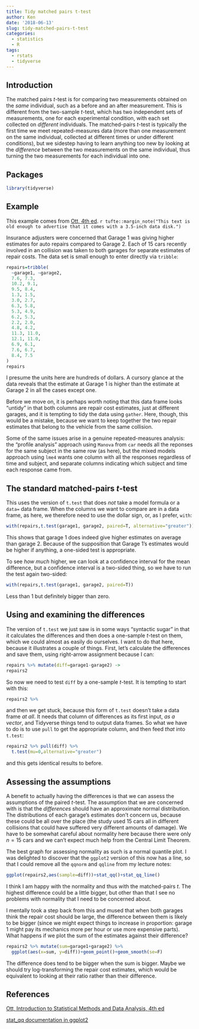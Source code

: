 ```yaml
---
title: Tidy matched pairs t-test
author: Ken
date: '2018-06-13'
slug: tidy-matched-pairs-t-test
categories:
  - statistics
  - R
tags:
  - rstats
  - tidyverse
---
```


## Introduction 

The matched pairs $t$-test is for comparing two measurements obtained on the *same* individual, such as a before and an after measurement. This is different from the two-sample $t$-test, which has two independent sets of measurements, one for each experimental condition, with each set collected on *different* individuals. The matched-pairs $t$-test is typically the first time we meet repeated-measures data (more than one measurement on the same individual, collected at different times or under different conditions), but we sidestep having to learn anything too new by looking at the *difference* between the two measurements on the same individual, thus turning the two measurements for each individual into one.

## Packages

```r
library(tidyverse)
```


## Example

This example comes from [Ott, 4th ed](https://www.abebooks.com/Introduction-Statistical-Methods-Data-Analysis-4th/20271787237/bd). 
`r tufte::margin_note("This text is old enough to advertise that it comes with a 3.5-inch data disk.")`

Insurance adjusters were concerned that Garage 1 was giving higher estimates for auto repairs compared to Garage 2. Each of 15 cars recently involved in an collision was taken to both garages for separate estimates of repair costs. The data set is small enough to enter directly via `tribble`:

```r
repairs=tribble(
  ~garage1, ~garage2,
  7.6, 7.3,
  10.2, 9.1,
  9.5, 8.4,
  1.3, 1.5,
  3.0, 2.7,
  6.3, 5.8,
  5.3, 4.9,
  6.2, 5.3,
  2.2, 2.0,
  4.8, 4.2,
  11.3, 11.0,
  12.1, 11.0,
  6.9, 6.1,
  7.6, 6.7,
  8.4, 7.5
)
repairs
```

I presume the units here are hundreds of dollars. A cursory glance at the data reveals that the estimate at Garage 1 is higher than the estimate at Garage 2 in all the cases except one.

Before we move on, it is perhaps worth noting that this data frame looks "untidy" in that both columns are repair cost estimates, just at different garages, and it is tempting to tidy the data using `gather`. Here, though, this would be a mistake, because we want to keep together the two repair estimates that belong to the vehicle from the same collision.

Some of the same issues arise in a genuine repeated-measures analysis: the "profile analysis" approach using `Manova` from `car` needs all the reponses for the same subject in the same row (as here), but the mixed models approach using `lme4` wants one column with all the responses regardless of time and subject, and separate columns indicating which subject and time each response came from.

## The standard matched-pairs $t$-test

This uses the version of `t.test` that does *not* take a model formula or a `data=` data frame. When the columns we want to compare are in a data frame, as here, we therefore need to use the dollar sign, or, as I prefer, `with`:

```r
with(repairs,t.test(garage1, garage2, paired=T, alternative="greater"))
```

This shows that garage 1 does indeed give higher estimates on average than garage 2. Because of the supposition that Garage 1's estimates would be higher if anything, a one-sided test is appropriate. 

To see *how much* higher, we can look at a confidence interval for the mean difference, but a confidence interval is a two-sided thing, so we have to run the test again two-sided:

```r
with(repairs,t.test(garage1, garage2, paired=T))
```

Less than 1 but definitely bigger than zero.

## Using and examining the differences

The version of `t.test` we just saw is in some ways "syntactic sugar" in that it calculates the differences and then does a one-sample $t$-test on them, which we could almost as easily do ourselves. I want to do that here, because it illustrates a couple of things. First, let's calculate the differences and save them, using right-arrow assignment because I can:

```r
repairs %>% mutate(diff=garage1-garage2) ->
repairs2
```

So now we need to test `diff` by a one-sample $t$-test. It is tempting to start with this:

```r
repairs2 %>% 
```

and then we get stuck, because this form of `t.test` doesn't take a data frame *at all*. It  needs that column of differences as its first input, *as a vector*, and Tidyverse things tend to output data frames. So what we have to do is to use `pull` to get the appropriate column, and then feed *that* into `t.test`:

```r
repairs2 %>% pull(diff) %>% 
  t.test(mu=0,alternative="greater")
```

and this gets identical results to before.

## Assessing the assumptions

A benefit to actually having the differences is that we can assess the assumptions of the paired $t$-test. The assumption that we are concerned with is that the *differences* should have an approximate normal distribution. The distributions of each garage's estimates don't concern us, because these could be all over the place (the study used 15 cars all in different collisions that could have suffered very different amounts of damage). We have to be somewhat careful about normality here because there were only $n=15$ cars and we can't expect much help from the Central Limit Theorem.

The best graph for assessing normality as such is a normal quantile plot. I was delighted to discover that the `ggplot2` version of this now has a line, so that I could remove all the `qqnorm` and `qqline` from my lecture notes:

```r
ggplot(repairs2,aes(sample=diff))+stat_qq()+stat_qq_line()
```

I think I am happy with the normality and thus with the matched-pairs $t$. The highest difference could be a little bigger, but other than that I see no problems with normality that I need to be concerned about.

I mentally took a step back from this and mused that when both garages think the repair cost should be large, the difference between them is likely to be bigger (since we might expect things to increase in proportion: garage 1 might pay its mechanics more per hour or use more expensive parts). What happens if we plot the sum of the estimates against their difference?

```r
repairs2 %>% mutate(sum=garage1+garage2) %>% 
  ggplot(aes(x=sum, y=diff))+geom_point()+geom_smooth(se=F)
```

The difference does tend to be bigger when the sum is bigger. Maybe we should try log-transforming the repair cost estimates, which would be equivalent to looking at their ratio rather than their difference. 


## References

[Ott, Introduction to Statistical Methods and Data Analysis, 4th ed](https://www.abebooks.com/Introduction-Statistical-Methods-Data-Analysis-4th/20271787237/bd)

[stat_qq documentation in ggplot2](http://ggplot2.tidyverse.org/reference/geom_qq.html)